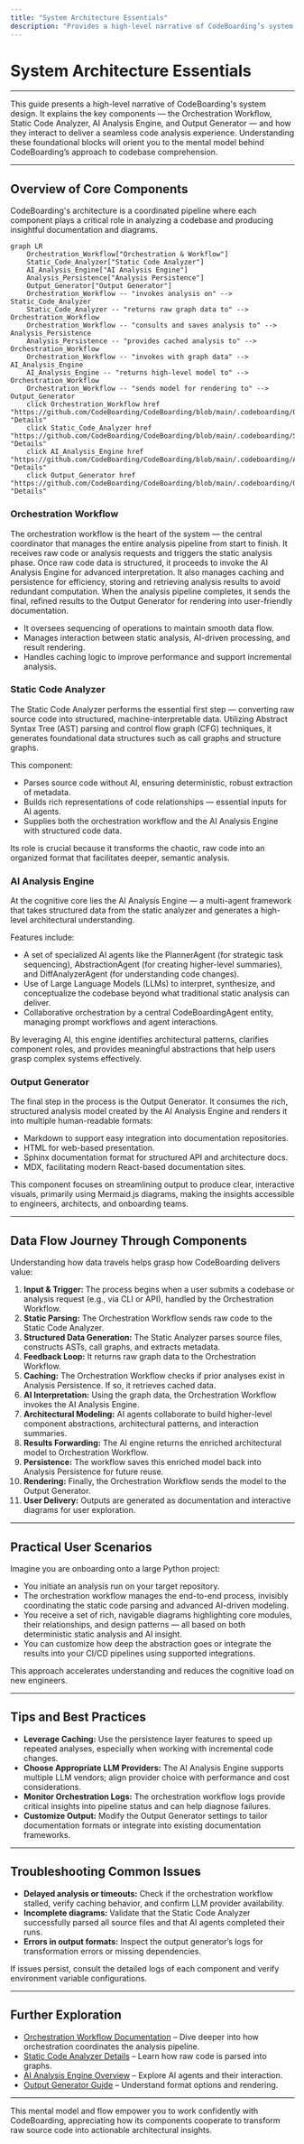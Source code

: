 ```yaml
---
title: "System Architecture Essentials"
description: "Provides a high-level narrative of CodeBoarding’s system design, explaining the role and interplay between the Orchestration Workflow, Static Code Analyzer, AI Analysis Engine, and Output Generator. Discover how requests flow through these modules, how data is processed, and where key decisions happen, orienting users to the mental model behind CodeBoarding’s approach."
---
```


# System Architecture Essentials

---

This guide presents a high-level narrative of CodeBoarding's system design. It explains the key components — the Orchestration Workflow, Static Code Analyzer, AI Analysis Engine, and Output Generator — and how they interact to deliver a seamless code analysis experience. Understanding these foundational blocks will orient you to the mental model behind CodeBoarding’s approach to codebase comprehension.

---

## Overview of Core Components

CodeBoarding's architecture is a coordinated pipeline where each component plays a critical role in analyzing a codebase and producing insightful documentation and diagrams.

```mermaid
graph LR
    Orchestration_Workflow["Orchestration & Workflow"]
    Static_Code_Analyzer["Static Code Analyzer"]
    AI_Analysis_Engine["AI Analysis Engine"]
    Analysis_Persistence["Analysis Persistence"]
    Output_Generator["Output Generator"]
    Orchestration_Workflow -- "invokes analysis on" --> Static_Code_Analyzer
    Static_Code_Analyzer -- "returns raw graph data to" --> Orchestration_Workflow
    Orchestration_Workflow -- "consults and saves analysis to" --> Analysis_Persistence
    Analysis_Persistence -- "provides cached analysis to" --> Orchestration_Workflow
    Orchestration_Workflow -- "invokes with graph data" --> AI_Analysis_Engine
    AI_Analysis_Engine -- "returns high-level model to" --> Orchestration_Workflow
    Orchestration_Workflow -- "sends model for rendering to" --> Output_Generator
    click Orchestration_Workflow href "https://github.com/CodeBoarding/CodeBoarding/blob/main/.codeboarding/Orchestration_Workflow.md" "Details"
    click Static_Code_Analyzer href "https://github.com/CodeBoarding/CodeBoarding/blob/main/.codeboarding/Static_Code_Analyzer.md" "Details"
    click AI_Analysis_Engine href "https://github.com/CodeBoarding/CodeBoarding/blob/main/.codeboarding/AI_Analysis_Engine.md" "Details"
    click Output_Generator href "https://github.com/CodeBoarding/CodeBoarding/blob/main/.codeboarding/Output_Generator.md" "Details"
```

### Orchestration Workflow

The orchestration workflow is the heart of the system — the central coordinator that manages the entire analysis pipeline from start to finish. It receives raw code or analysis requests and triggers the static analysis phase. Once raw code data is structured, it proceeds to invoke the AI Analysis Engine for advanced interpretation. It also manages caching and persistence for efficiency, storing and retrieving analysis results to avoid redundant computation. When the analysis pipeline completes, it sends the final, refined results to the Output Generator for rendering into user-friendly documentation.

- It oversees sequencing of operations to maintain smooth data flow.
- Manages interaction between static analysis, AI-driven processing, and result rendering.
- Handles caching logic to improve performance and support incremental analysis.

### Static Code Analyzer

The Static Code Analyzer performs the essential first step — converting raw source code into structured, machine-interpretable data. Utilizing Abstract Syntax Tree (AST) parsing and control flow graph (CFG) techniques, it generates foundational data structures such as call graphs and structure graphs.

This component:
- Parses source code without AI, ensuring deterministic, robust extraction of metadata.
- Builds rich representations of code relationships — essential inputs for AI agents.
- Supplies both the orchestration workflow and the AI Analysis Engine with structured code data.

Its role is crucial because it transforms the chaotic, raw code into an organized format that facilitates deeper, semantic analysis.

### AI Analysis Engine

At the cognitive core lies the AI Analysis Engine — a multi-agent framework that takes structured data from the static analyzer and generates a high-level architectural understanding.

Features include:
- A set of specialized AI agents like the PlannerAgent (for strategic task sequencing), AbstractionAgent (for creating higher-level summaries), and DiffAnalyzerAgent (for understanding code changes).
- Use of Large Language Models (LLMs) to interpret, synthesize, and conceptualize the codebase beyond what traditional static analysis can deliver.
- Collaborative orchestration by a central CodeBoardingAgent entity, managing prompt workflows and agent interactions.

By leveraging AI, this engine identifies architectural patterns, clarifies component roles, and provides meaningful abstractions that help users grasp complex systems effectively.

### Output Generator

The final step in the process is the Output Generator. It consumes the rich, structured analysis model created by the AI Analysis Engine and renders it into multiple human-readable formats:

- Markdown to support easy integration into documentation repositories.
- HTML for web-based presentation.
- Sphinx documentation format for structured API and architecture docs.
- MDX, facilitating modern React-based documentation sites.

This component focuses on streamlining output to produce clear, interactive visuals, primarily using Mermaid.js diagrams, making the insights accessible to engineers, architects, and onboarding teams.

---

## Data Flow Journey Through Components

Understanding how data travels helps grasp how CodeBoarding delivers value:

1. **Input & Trigger:** The process begins when a user submits a codebase or analysis request (e.g., via CLI or API), handled by the Orchestration Workflow.
2. **Static Parsing:** The Orchestration Workflow sends raw code to the Static Code Analyzer.
3. **Structured Data Generation:** The Static Analyzer parses source files, constructs ASTs, call graphs, and extracts metadata.
4. **Feedback Loop:** It returns raw graph data to the Orchestration Workflow.
5. **Caching:** The Orchestration Workflow checks if prior analyses exist in Analysis Persistence. If so, it retrieves cached data.
6. **AI Interpretation:** Using the graph data, the Orchestration Workflow invokes the AI Analysis Engine.
7. **Architectural Modeling:** AI agents collaborate to build higher-level component abstractions, architectural patterns, and interaction summaries.
8. **Results Forwarding:** The AI engine returns the enriched architectural model to Orchestration Workflow.
9. **Persistence:** The workflow saves this enriched model back into Analysis Persistence for future reuse.
10. **Rendering:** Finally, the Orchestration Workflow sends the model to the Output Generator.
11. **User Delivery:** Outputs are generated as documentation and interactive diagrams for user exploration.

---

## Practical User Scenarios

Imagine you are onboarding onto a large Python project:

- You initiate an analysis run on your target repository.
- The orchestration workflow manages the end-to-end process, invisibly coordinating the static code parsing and advanced AI-driven modeling.
- You receive a set of rich, navigable diagrams highlighting core modules, their relationships, and design patterns — all based on both deterministic static analysis and AI insight.
- You can customize how deep the abstraction goes or integrate the results into your CI/CD pipelines using supported integrations.

This approach accelerates understanding and reduces the cognitive load on new engineers.

---

## Tips and Best Practices

- **Leverage Caching:** Use the persistence layer features to speed up repeated analyses, especially when working with incremental code changes.
- **Choose Appropriate LLM Providers:** The AI Analysis Engine supports multiple LLM vendors; align provider choice with performance and cost considerations.
- **Monitor Orchestration Logs:** The orchestration workflow logs provide critical insights into pipeline status and can help diagnose failures.
- **Customize Output:** Modify the Output Generator settings to tailor documentation formats or integrate into existing documentation frameworks.

---

## Troubleshooting Common Issues

- **Delayed analysis or timeouts:** Check if the orchestration workflow stalled, verify caching behavior, and confirm LLM provider availability.
- **Incomplete diagrams:** Validate that the Static Code Analyzer successfully parsed all source files and that AI agents completed their runs.
- **Errors in output formats:** Inspect the output generator’s logs for transformation errors or missing dependencies.

If issues persist, consult the detailed logs of each component and verify environment variable configurations.

---

## Further Exploration

- [Orchestration Workflow Documentation](https://github.com/CodeBoarding/CodeBoarding/blob/main/.codeboarding/Orchestration_Workflow.md) – Dive deeper into how orchestration coordinates the analysis pipeline.
- [Static Code Analyzer Details](https://github.com/CodeBoarding/CodeBoarding/blob/main/.codeboarding/Static_Code_Analyzer.md) – Learn how raw code is parsed into graphs.
- [AI Analysis Engine Overview](https://github.com/CodeBoarding/CodeBoarding/blob/main/.codeboarding/AI_Analysis_Engine.md) – Explore AI agents and their interaction.
- [Output Generator Guide](https://github.com/CodeBoarding/CodeBoarding/blob/main/.codeboarding/Output_Generator.md) – Understand format options and rendering.

---

This mental model and flow empower you to work confidently with CodeBoarding, appreciating how its components cooperate to transform raw source code into actionable architectural insights.
